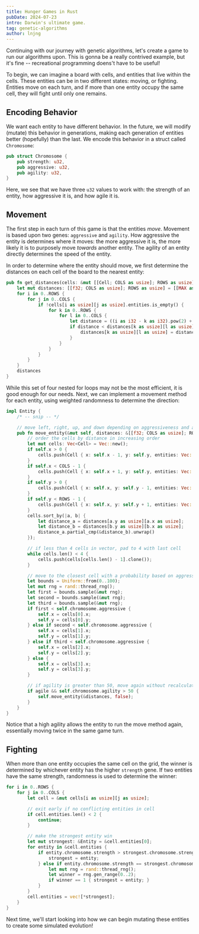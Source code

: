 ```yaml
---
title: Hunger Games in Rust
pubDate: 2024-07-23
intro: Darwin's ultimate game.
tag: genetic-algorithms
author: lnjng 
---
```


Continuing with our journey with genetic algorithms, let's create a game to run our algorithms
upon. This is gonna be a really contrived example, but it's fine -- recreational programming
doens't have to be useful!

To begin, we can imagine a board with cells, and entities that live within the cells. These entities
can be in two different states: moving, or fighting. Entities move on each turn, and if more than one
entity occupy the same cell, they will fight until only one remains.

## Encoding Behavior
We want each entity to have different behavior. In the future, we will modify (mutate) this behavior
in generations, making each generation of entities better (hopefully) than the last. We encode 
this behavior in a struct called `Chromosome`:

```rs
pub struct Chromosome {
    pub strength: u32,
    pub aggressive: u32,
    pub agility: u32,
}
```

Here, we see that we have three `u32` values to work with: the strength of an entity, how aggressive
it is, and how agile it is.

## Movement
The first step in each turn of this game is that the entities *move*. Movement is based upon two
genes: `aggressive` and `agility`. How aggressive the entity is determines where it moves: the more
aggressive it is, the more likely it is to purposely move *towards* another entity. The agility of
an entity directly determines the speed of the entity.

In order to determine where the entity should move, we first determine the distances on each cell of
the board to the nearest entity:

```rs
pub fn get_distances(cells: &mut [[Cell; COLS as usize]; ROWS as usize]) -> [[f32; COLS as usize]; ROWS as usize] {
    let mut distances: [[f32; COLS as usize]; ROWS as usize] = [[MAX as f32; COLS as usize]; ROWS as usize];
    for i in 0..ROWS {
        for j in 0..COLS {
            if !cells[i as usize][j as usize].entities.is_empty() {
                for k in 0..ROWS {
                    for l in 0..COLS {
                        let distance = ((i as i32 - k as i32).pow(2) + (j as i32 - l as i32).pow(2)) as f32;
                        if distance < distances[k as usize][l as usize] {
                            distances[k as usize][l as usize] = distance;
                        }
                    }
                }
            }
        }
    }
    distances
}
```

While this set of four nested for loops may not be the most efficient, it is good enough for our
needs. Next, we can implement a movement method for each entity, using weighted randomness to
determine the direction:

```rs
impl Entity {
    /* -- snip -- */

    // move left, right, up, and down depending on aggressiveness and agility
    pub fn move_entity(&mut self, distances: &[[f32; COLS as usize]; ROWS as usize], agile: bool) {
        // order the cells by distance in increasing order
        let mut cells: Vec<Cell> = Vec::new();
        if self.x > 0 {
            cells.push(Cell { x: self.x - 1, y: self.y, entities: Vec::new() });
        }
        if self.x < COLS - 1 {
            cells.push(Cell { x: self.x + 1, y: self.y, entities: Vec::new() });
        }
        if self.y > 0 {
            cells.push(Cell { x: self.x, y: self.y - 1, entities: Vec::new() });
        }
        if self.y < ROWS - 1 {
            cells.push(Cell { x: self.x, y: self.y + 1, entities: Vec::new() });
        }
        cells.sort_by(|a, b| {
            let distance_a = distances[a.y as usize][a.x as usize];
            let distance_b = distances[b.y as usize][b.x as usize];
            distance_a.partial_cmp(&distance_b).unwrap()
        });

        // if less than 4 cells in vector, pad to 4 with last cell
        while cells.len() < 4 {
            cells.push(cells[cells.len() - 1].clone());
        }

        // move to the closest cell with a probability based on aggressiveness
        let bounds = Uniform::from(0..100);
        let mut rng = rand::thread_rng();
        let first = bounds.sample(&mut rng);
        let second = bounds.sample(&mut rng);
        let third = bounds.sample(&mut rng);
        if first < self.chromosome.aggressive {
            self.x = cells[0].x;
            self.y = cells[0].y;
        } else if second < self.chromosome.aggressive {
            self.x = cells[1].x;
            self.y = cells[1].y;
        } else if third < self.chromosome.aggressive {
            self.x = cells[2].x;
            self.y = cells[2].y;
        } else {
            self.x = cells[3].x;
            self.y = cells[3].y;
        }

        // if agility is greater than 50, move again without recalculating distances
        if agile && self.chromosome.agility > 50 {
            self.move_entity(&distances, false);
        }
    }
}
```

Notice that a high agility allows the entity to run the move method again, essentially moving
twice in the same game turn.

## Fighting
When more than one entity occupies the same cell on the grid, the winner is determined by 
whichever entity has the higher `strength` gene. If two entities have the same strength,
randomness is used to determine the winner:

```rs
for i in 0..ROWS {
    for j in 0..COLS {
        let cell = &mut cells[i as usize][j as usize];

        // exit early if no conflicting entities in cell
        if cell.entities.len() < 2 {
            continue;
        }

        // make the strongest entity win
        let mut strongest: &Entity = &cell.entities[0];
        for entity in &cell.entities {
            if entity.chromosome.strength > strongest.chromosome.strength {
                strongest = entity;
            } else if entity.chromosome.strength == strongest.chromosome.strength {
                let mut rng = rand::thread_rng();
                let winner = rng.gen_range(0..2);
                if winner == 1 { strongest = entity; }
            }
        }
        cell.entities = vec![*strongest];
    }
}
```

Next time, we'll start looking into how we can begin mutating these entities to create
some simulated evolution!

